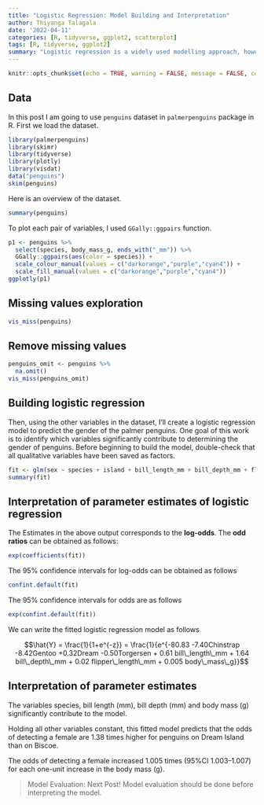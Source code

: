 ```yaml
---
title: "Logistic Regression: Model Building and Interpretation"
author: Thiyanga Talagala
date: '2022-04-11'
categories: [R, tidyverse, ggplot2, scatterplot]
tags: [R, tidyverse, ggplot2]
summary: "Logistic regression is a widely used modelling approach, however little is known about the modelling processes and interpretation of model outputs. This post demonstrates how to build a logistic model with R and how to interpret the results. "
---
```


```r
knitr::opts_chunk$set(echo = TRUE, warning = FALSE, message = FALSE, comment = NA)
```

## Data

In this post I am going to use `penguins` dataset in `palmerpenguins` package in R. First we load the dataset.

```r
library(palmerpenguins)
library(skimr)
library(tidyverse)
library(plotly)
library(visdat)
data("penguins")
skim(penguins)
```

Here is an overview of the dataset.

```r
summary(penguins)
```

To plot each pair of variables, I used `GGally::ggpairs` function.

```r
p1 <- penguins %>%
  select(species, body_mass_g, ends_with("_mm")) %>%
  GGally::ggpairs(aes(color = species)) +
  scale_colour_manual(values = c("darkorange","purple","cyan4")) +
  scale_fill_manual(values = c("darkorange","purple","cyan4"))
ggplotly(p1)
```

## Missing values exploration

```r
vis_miss(penguins)
```

## Remove missing values

```r
penguins_omit <- penguins %>%
  na.omit()
vis_miss(penguins_omit)
```

## Building logistic regression

Then, using the other variables in the dataset, I'll create a logistic regression model to predict the gender of the palmer penguins. One goal of this work is to identify which variables significantly contribute to determining the gender of penguins. Before beginning to build the model, double-check that all qualitative variables have been saved as factors.


```r
fit <- glm(sex ~ species + island + bill_length_mm + bill_depth_mm + flipper_length_mm + body_mass_g, data=penguins_omit, family="binomial")
summary(fit)
```


## Interpretation of parameter estimates of logistic regression

The Estimates in the above output  corresponds to the **log-odds**. The **odd ratios** can be obtained as follows:

```r
exp(coefficients(fit))

```

The 95\% confidence intervals for log-odds can be obtained as follows

```r
confint.default(fit)
```

The 95\% confidence intervals for odds are as follows

```r
exp(confint.default(fit))
```


We can write the fitted logistic regression model as follows

$$\hat{Y} = \frac{1}{1+e^{-z}} = \frac{1}{e^{-80.83 -7.40Chinstrap -8.42Gentoo +0.32Dream -0.50Torgersen + 0.61 bill\_length\_mm + 1.64 bill\_depth\_mm + 0.02 flipper\_length\_mm + 0.005 body\_mass\_g}}$$

## Interpretation of parameter estimates

The variables species, bill length (mm), bill depth (mm) and body mass (g) significantly contribute to the model.

Holding all other variables constant, this fitted model predicts that the odds of detecting a female are 1.38 times higher for penguins on Dream Island than on Biscoe.


The odds of detecting a female increased 1.005 times (95%CI 1.003–1.007) for each one-unit
increase in the body mass (g).

> Model Evaluation: Next Post! Model evaluation should be done before interpreting the model. 
